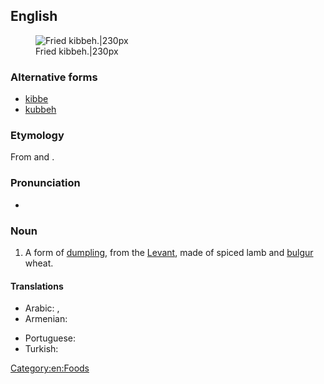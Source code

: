 ==English==
{{wikipedia}}
[[File:Quibe frito.JPG|thumb|Fried kibbeh.|230px]]

===Alternative forms===
* [[kibbe]]
* [[kubbeh]]

===Etymology===
From {{etyl|ar|en}} {{term|كِبَّة||ball|lang=ar}} and {{term|كُبَّة||(same)|lang=ar}}.

===Pronunciation===
* {{IPA|/ˈkibə/|lang=en}}

===Noun===
{{en-noun}}

# A form of [[dumpling]], from the [[Levant]], made of spiced lamb and [[bulgur]] wheat.

====Translations====
{{trans-top|form of dumpling}}
* Arabic: {{t|ar|كِبَّة}}, {{t|ar|كُبَّة}}
* Armenian: {{t|hy|իշլի քյուֆթա}}
{{trans-mid}}
* Portuguese: {{t+|pt|quibe|m}}
* Turkish: {{t+|tr|içli köfte}}
{{trans-bottom}}

[[Category:en:Foods]]